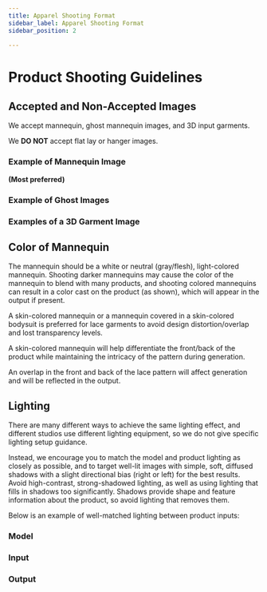 ```yaml
---
title: Apparel Shooting Format
sidebar_label: Apparel Shooting Format
sidebar_position: 2

---
```





<head>
  <title>Apparel Shooting Format</title>
  <meta name="description" content="" />
</head>


# Product Shooting Guidelines

## Accepted and Non-Accepted Images

We accept mannequin, ghost mannequin images, and 3D input garments.

We **DO NOT** accept flat lay or hanger images. 

### Example of Mannequin Image

**(Most preferred)**

<!-- Add Mannequin image example here -->

### Example of Ghost Images

<!-- Add Ghost images example here -->

### Examples of a 3D Garment Image

<!-- Add 3D Garment image example here -->

## Color of Mannequin

The mannequin should be a white or neutral (gray/flesh), light-colored mannequin. Shooting darker mannequins may cause the color of the mannequin to blend with many products, and shooting colored mannequins can result in a color cast on the product (as shown), which will appear in the output if present.

A skin-colored mannequin or a mannequin covered in a skin-colored bodysuit is preferred for lace garments to avoid design distortion/overlap and lost transparency levels.

A skin-colored mannequin will help differentiate the front/back of the product while maintaining the intricacy of the pattern during generation.

An overlap in the front and back of the lace pattern will affect generation and will be reflected in the output.

<!-- Add images showing the effect of mannequin color here -->

## Lighting

There are many different ways to achieve the same lighting effect, and different studios use different lighting equipment, so we do not give specific lighting setup guidance.

Instead, we encourage you to match the model and product lighting as closely as possible, and to target well-lit images with simple, soft, diffused shadows with a slight directional bias (right or left) for the best results. Avoid high-contrast, strong-shadowed lighting, as well as using lighting that fills in shadows too significantly. Shadows provide shape and feature information about the product, so avoid lighting that removes them.

Below is an example of well-matched lighting between product inputs:

### Model

<!-- Add model image example here -->

### Input

<!-- Add input image example here -->

### Output

<!-- Add output image example here -->
